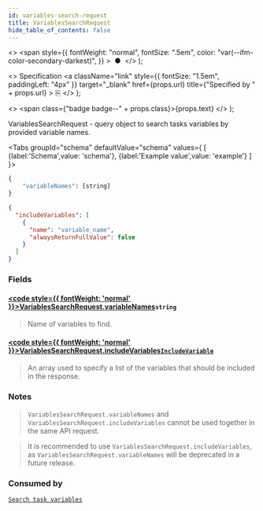```yaml
---
id: variables-search-request
title: VariablesSearchRequest
hide_table_of_contents: false
---
```



  <>
    <span
      style={{
        fontWeight: "normal",
        fontSize: ".5em",
        color: "var(--ifm-color-secondary-darkest)",
      }}
    >
      &nbsp;●&nbsp;
    </span>
  </>
);

  <>
    Specification
    <a
      className="link"
      style={{ fontSize: "1.5em", paddingLeft: "4px" }}
      target="_blank"
      href={props.url}
      title={"Specified by " + props.url}
    >
      ⎘
    </a>
  </>
);

  <>
    <span class={"badge badge--" + props.class}>{props.text}</span>
  </>
);

VariablesSearchRequest - query object to search tasks variables by provided variable names.

<Tabs groupId="schema" defaultValue="schema" values={
[
{label:'Schema',value: 'schema'},
{label:'Example value',value: 'example'}
]
}>
<TabItem value='schema'>

```graphql
{
    "variableNames": [string]
}
```

</TabItem>

<TabItem value='example'>

```json
{
  "includeVariables": [
    {
      "name": "variable_name",
      "alwaysReturnFullValue": false
    }
  ]
}
```

</TabItem>
</Tabs>

### Fields

#### [<code style={{ fontWeight: 'normal' }}>VariablesSearchRequest.<b>variableNames</b></code>](#)<Bullet />`string` <Badge class="secondary" text="list"/>

> Name of variables to find.

#### [<code style={{ fontWeight: 'normal' }}>VariablesSearchRequest.<b>includeVariables</b></code>](#)<Bullet />[`IncludeVariable`](../models/include-variable.mdx) <Badge class="secondary" text="list"/>

> An array used to specify a list of the variables that should be included in the response.

### Notes

> `VariablesSearchRequest.variableNames` and `VariablesSearchRequest.includeVariables` cannot be used together in the same API request.

> It is recommended to use `VariablesSearchRequest.includeVariables`, as `VariablesSearchRequest.variableNames` will be deprecated in a future release.

### Consumed by

[`Search task variables`](../../controllers/tasklist-api-rest-task-controller.md#search-task-variables) <Badge class="secondary" text="POST"/>
